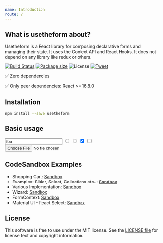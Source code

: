 ```yaml
---
name: Introduction
route: /
---
```



## What is usetheform about?

Usetheform is a React library for composing declarative forms and managing their state. It uses the Context API and React Hooks. It does not depend on any library like redux or others.

[![Build Status](https://travis-ci.org/iusehooks/usetheform.svg?branch=master)](https://travis-ci.org/iusehooks/usetheform) [![Package size](https://img.shields.io/bundlephobia/minzip/usetheform.svg)](https://bundlephobia.com/result?p=usetheform) ![License](https://img.shields.io/npm/l/usetheform.svg?style=flat) [![Tweet](https://img.shields.io/twitter/url/http/shields.io.svg?style=social)](https://twitter.com/intent/tweet?text=React%20library%20for%20composing%20declarative%20forms%2C%20manage%20their%20state%2C%20handling%20their%20validation%20and%20much%20more&url=https://github.com/iusehooks/usetheform&hashtags=reactjs,webdev,javascript,forms,reacthooks)

✅ Zero dependencies 

✅ Only peer dependencies: React >= 16.8.0

## Installation

```sh
npm install --save usetheform
```

## Basic usage

<Playground>
  <Form>
    <Input type="text" name="name" value="foo" />
    <Input type="radio" name="sex" value="M" />
    <Input type="radio" name="sex" value="F" />
    <Input type="checkbox" name="one" checked />
    <Input type="checkbox" name="second" />
    <Input type="file" name="file" />
  </Form>
</Playground>

## CodeSandbox Examples

- Shopping Cart: [Sandbox](https://codesandbox.io/s/shopping-cart-97y5k)
- Examples: Slider, Select, Collections etc..: [Sandbox](https://codesandbox.io/s/formexample2-mmcjs)
- Various Implementation: [Sandbox](https://codesandbox.io/s/035l4l75ln)
- Wizard: [Sandbox](https://codesandbox.io/s/v680xok7k7)
- FormContext: [Sandbox](https://codesandbox.io/s/formcontext-ukvc5)
- Material UI - React Select: [Sandbox](https://codesandbox.io/s/materialuireactselect-6ufc2)

## License

This software is free to use under the MIT license.
See the [LICENSE file](https://github.com/iusehooks/usetheform/blob/master/LICENSE.md) for license text and copyright information.
